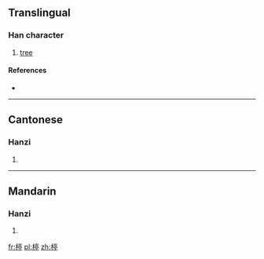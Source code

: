 ==Translingual==

===Han character===
{{Han char|rn=75|rad=木|as=09|sn=13|four=4092<sub>1</sub>|canj=木卜口弓 (DYRN)}}

# [[tree]]

====References====
* {{Han ref|kx=0540.100|dkj=15151|dj=0927.170|hdz=21254.090|uh=695F|ud=26975|bh=DDCA|bd=56778}}

----

==Cantonese==

===Hanzi===
{{yue-hanzi|jyut=|y=ting4}}

# {{defn|lang=yue|sort=木09}}

----

==Mandarin==

===Hanzi===
{{cmn-hanzi|pin=[[tíng]] ([[ting2]]), [[yuán]] ([[yuan2]])|wg=t'ing<sup>2</sup>, yüan<sup>2</sup>}}

# {{defn|lang=cmn|sort=木09}}

[[fr:楟]]
[[pl:楟]]
[[zh:楟]]